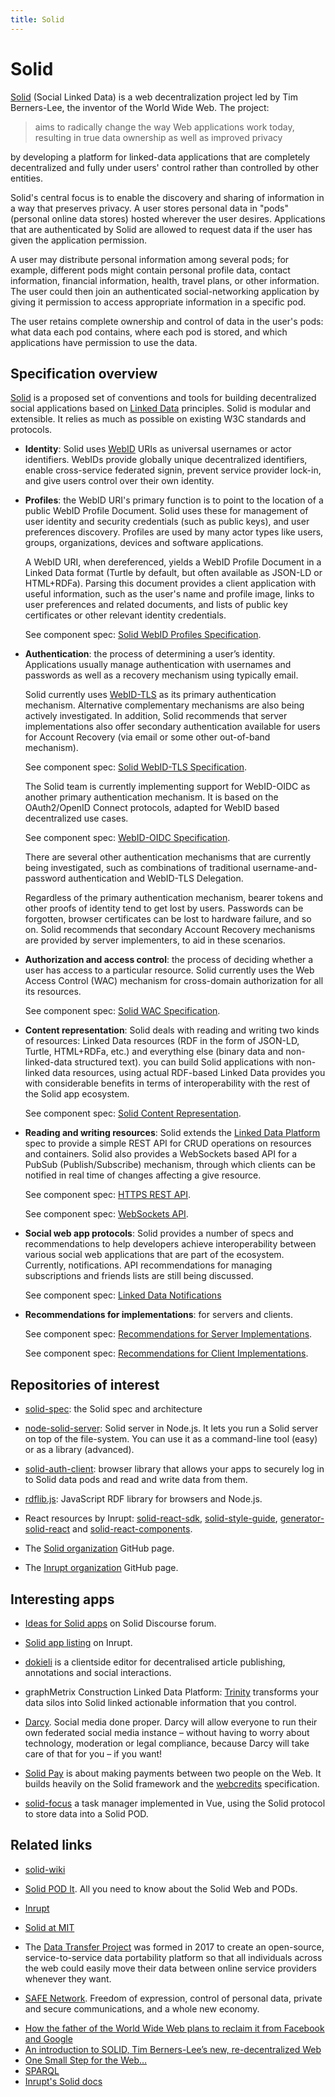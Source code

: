 ```yaml
---
title: Solid
---
```



# Solid

[Solid](https://solid.mit.edu/) (Social Linked Data) is a web decentralization
project led by Tim Berners-Lee, the inventor of the World Wide Web. The project:

> aims to radically change the way Web applications work today, resulting in
> true data ownership as well as improved privacy

by developing a platform for linked-data applications that are completely
decentralized and fully under users' control rather than controlled by other
entities.

Solid's central focus is to enable the discovery and sharing of information in a
way that preserves privacy. A user stores personal data in "pods" (personal
online data stores) hosted wherever the user desires. Applications that are
authenticated by Solid are allowed to request data if the user has given the
application permission.

A user may distribute personal information among several pods; for example,
different pods might contain personal profile data, contact information,
financial information, health, travel plans, or other information. The user
could then join an authenticated social-networking application by giving it
permission to access appropriate information in a specific pod.

The user retains complete ownership and control of data in the user's pods: what
data each pod contains, where each pod is stored, and which applications have
permission to use the data.

## Specification overview

[Solid](https://solid.inrupt.com/docs/intro-to-solid-spec) is a proposed set of
conventions and tools for building decentralized social applications based on
[Linked Data](https://www.w3.org/DesignIssues/LinkedData.html) principles. Solid
is modular and extensible. It relies as much as possible on existing W3C
standards and protocols.

- **Identity**: Solid uses
  [WebID](http://www.w3.org/2005/Incubator/webid/spec/identity/) URIs as
  universal usernames or actor identifiers. WebIDs provide globally unique
  decentralized identifiers, enable cross-service federated signin, prevent
  service provider lock-in, and give users control over their own identity.

- **Profiles**: the WebID URI's primary function is to point to the location of a
  public WebID Profile Document. Solid uses these for management of user identity
  and security credentials (such as public keys), and user preferences
  discovery. Profiles are used by many actor types like users, groups,
  organizations, devices and software applications.

  A WebID URI, when dereferenced, yields a WebID Profile Document in a Linked
  Data format (Turtle by default, but often available as JSON-LD or HTML+RDFa).
  Parsing this document provides a client application with useful information,
  such as the user's name and profile image, links to user preferences and
  related documents, and lists of public key certificates or other relevant
  identity credentials.

  See component spec: [Solid WebID Profiles
  Specification](https://github.com/solid/solid-spec/blob/master/solid-webid-profiles.md).

- **Authentication**: the process of determining a user’s identity. Applications
  usually manage authentication with usernames and passwords as well as a recovery
  mechanism using typically email.

  Solid currently uses
  [WebID-TLS](https://www.w3.org/2005/Incubator/webid/spec/tls/) as its primary
  authentication mechanism. Alternative complementary mechanisms are also being
  actively investigated. In addition, Solid recommends that server
  implementations also offer secondary authentication available for users for
  Account Recovery (via email or some other out-of-band mechanism).

  See component spec: [Solid WebID-TLS
  Specification](https://github.com/solid/solid-spec/blob/master/authn-webid-tls.md).

  The Solid team is currently implementing support for WebID-OIDC as another
  primary authentication mechanism. It is based on the OAuth2/OpenID Connect
  protocols, adapted for WebID based decentralized use cases.

  See component spec: [WebID-OIDC
  Specification](https://github.com/solid/webid-oidc-spec).

  There are several other authentication mechanisms that are currently being
  investigated, such as combinations of traditional username-and-password
  authentication and WebID-TLS Delegation.

  Regardless of the primary authentication mechanism, bearer tokens and other
  proofs of identity tend to get lost by users. Passwords can be forgotten,
  browser certificates can be lost to hardware failure, and so on. Solid
  recommends that secondary Account Recovery mechanisms are provided by server
  implementers, to aid in these scenarios.

- **Authorization and access control**: the process of deciding whether a user
  has access to a particular resource. Solid currently uses the Web Access
  Control (WAC) mechanism for cross-domain authorization for all its resources.

  See component spec: [Solid WAC
  Specification](https://github.com/solid/web-access-control-spec).

- **Content representation**: Solid deals with reading and writing two kinds of
  resources: Linked Data resources (RDF in the form of JSON-LD, Turtle, HTML+RDFa,
  etc.) and everything else (binary data and non-linked-data structured text).
  you can build Solid applications with non-linked data resources, using actual
  RDF-based Linked Data provides you with considerable benefits in terms of
  interoperability with the rest of the Solid app ecosystem.

  See component spec: [Solid Content
  Representation](https://github.com/solid/solid-spec/blob/master/content-representation.md).

- **Reading and writing resources**: Solid extends the [Linked Data
  Platform](https://www.w3.org/TR/ldp/) spec to provide a simple REST API for CRUD
  operations on resources and containers. Solid also provides a WebSockets based
  API for a PubSub (Publish/Subscribe) mechanism, through which clients can be
  notified in real time of changes affecting a give resource.

  See component spec: [HTTPS REST
  API](https://github.com/solid/solid-spec/blob/master/api-rest.md).

  See component spec: [WebSockets
  API](https://github.com/solid/solid-spec/blob/master/api-websockets.md).

- **Social web app protocols**: Solid provides a number of specs and
  recommendations to help developers achieve interoperability between various
  social web applications that are part of the ecosystem. Currently,
  notifications. API recommendations for managing subscriptions and friends lists
  are still being discussed.

  See component spec: [Linked Data Notifications](https://www.w3.org/TR/ldn/)

- **Recommendations for implementations**: for servers and clients.

  See component spec: [Recommendations for Server
  Implementations](https://github.com/solid/solid-spec/blob/master/recommendations-server.md).

  See component spec: [Recommendations for Client
  Implementations](https://github.com/solid/solid-spec/blob/master/recommendations-client.md).

## Repositories of interest

- [solid-spec](https://github.com/solid/solid-spec): the Solid spec and
  architecture

- [node-solid-server](https://github.com/solid/node-solid-server): Solid server
  in Node.js. It lets you run a Solid server on top of the file-system. You can
  use it as a command-line tool (easy) or as a library (advanced).

- [solid-auth-client](https://github.com/solid/solid-auth-client): browser
  library that allows your apps to securely log in to Solid data pods and read
  and write data from them.

- [rdflib.js](https://github.com/linkeddata/rdflib.js/): JavaScript RDF library
  for browsers and Node.js.

- React resources by Inrupt:
  [solid-react-sdk](https://github.com/Inrupt-inc/solid-react-sdk),
  [solid-style-guide](https://github.com/Inrupt-inc/solid-style-guide),
  [generator-solid-react](https://github.com/Inrupt-inc/generator-solid-react)
  and
  [solid-react-components](https://github.com/Inrupt-inc/solid-react-components).

- The [Solid organization](https://github.com/solid) GitHub page.

- The [Inrupt organization](https://github.com/Inrupt-inc) GitHub page.

## Interesting apps

- [Ideas for Solid
  apps](https://forum.solidproject.org/c/1-about-solid/app-communities) on Solid
  Discourse forum.

- [Solid app listing](https://inrupt.com/solid-app-listing) on Inrupt.

- [dokieli](https://dokie.li/) is a clientside editor for decentralised article
  publishing, annotations and social interactions.

- graphMetrix Construction Linked Data Platform:
  [Trinity](https://graphmetrix.com/web/construction) transforms your data silos
  into Solid linked actionable information that you control.

- [Darcy](https://darcy.is/). Social media done proper. Darcy will allow
  everyone to run their own federated social media instance – without having to
  worry about technology, moderation or legal compliance, because Darcy will take
  care of that for you – if you want!

- [Solid Pay](https://docs.solidpay.org/) is about making payments between two
  people on the Web. It builds heavily on the Solid framework and the
  [webcredits](https://webcredits.github.io/spec/) specification.

- [solid-focus](https://github.com/noeldemartin/solid-focus) a task manager
  implemented in Vue, using the Solid protocol to store data into a Solid POD.

## Related links

- [solid-wiki](https://www.bourgeoa.ga/solid-wiki/index.php?title=Main_Page)

- [Solid POD It](https://solidpodit.com/). All you need to know about the Solid
  Web and PODs.

- [Inrupt](https://inrupt.com/)

- [Solid at MIT](https://solid.mit.edu/)

- The [Data Transfer Project](https://datatransferproject.dev/) was formed in
  2017 to create an open-source, service-to-service data portability platform so
  that all individuals across the web could easily move their data between online
  service providers whenever they want.

- [SAFE Network](https://safenetwork.tech/). Freedom of expression, control of
  personal data, private and secure communications, and a whole new economy.

<Todo>
  <ul>
    <li>
      <a href="https://www.digitaltrends.com/web/ways-to-decentralize-the-web/">
        How the father of the World Wide Web plans to reclaim it from Facebook
        and Google
      </a>
    </li>
    <li>
      <a href="https://medium.freecodecamp.org/an-introduction-to-solid-tim-berners-lees-new-re-decentralized-web-25d6b78c523b">
        An introduction to SOLID, Tim Berners-Lee’s new, re-decentralized Web
      </a>
    </li>
    <li>
      <a href="https://medium.com/@timberners_lee/one-small-step-for-the-web-87f92217d085">
        One Small Step for the Web…
      </a>
    </li>
    <li>
      <a href="https://en.wikipedia.org/wiki/SPARQL">SPARQL</a>
    </li>
    <li>
      <a href="https://solid.inrupt.com/docs/getting-started">
        Inrupt's Solid docs
      </a>
    </li>
  </ul>
</Todo>
